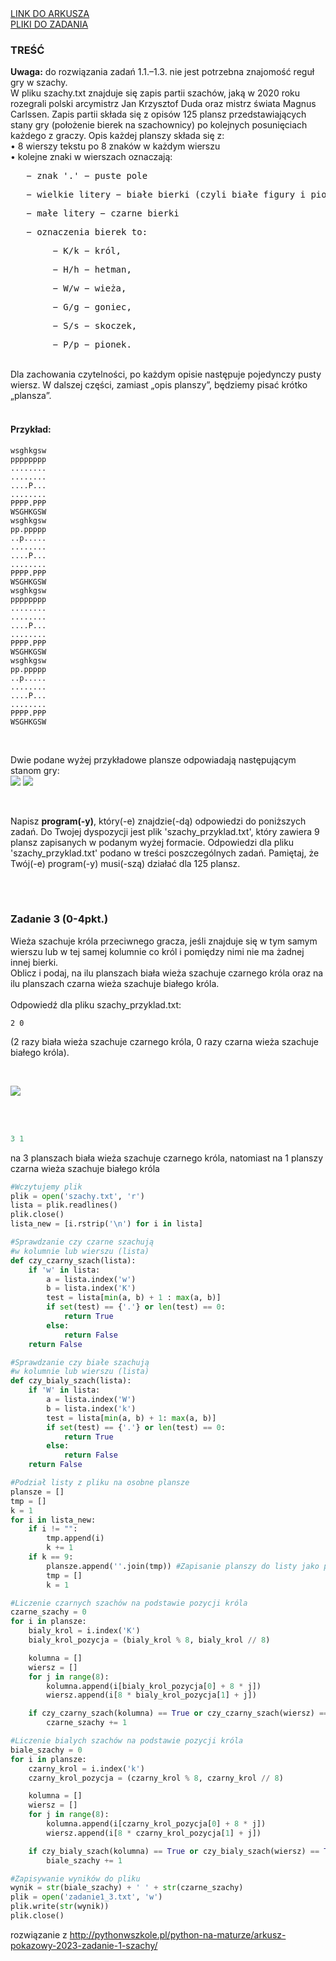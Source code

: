 
<div className="box_link"><a className="link  link_materials" target="_blank" href="https://cke.gov.pl/images/_EGZAMIN_MATURALNY_OD_2023/materialy_dodatkowe/pokazowe/Informatyka/MINP-R0-100-2203.pdf">LINK DO ARKUSZA</a>
<br/>
<a className="link  link_materials" href="https://cke.gov.pl/images/_EGZAMIN_MATURALNY_OD_2023/materialy_dodatkowe/pokazowe/Informatyka/Dane_2203.zip" >PLIKI DO ZADANIA</a>
<br/>
</div>

### TREŚĆ

<b>Uwaga:</b> do rozwiązania zadań 1.1.–1.3. nie jest potrzebna znajomość reguł gry w szachy.<br/>
W pliku szachy.txt znajduje się zapis partii szachów, jaką w 2020 roku rozegrali polski
arcymistrz Jan Krzysztof Duda oraz mistrz świata Magnus Carlssen. Zapis partii składa się
z opisów 125 plansz przedstawiających stany gry (położenie bierek na szachownicy) po
kolejnych posunięciach każdego z graczy. Opis każdej planszy składa się z:<br/>
• 8 wierszy tekstu po 8 znaków w każdym wierszu<br/>
• kolejne znaki w wierszach oznaczają:<br/>
<pre>   − znak '.' − puste pole</pre>  
<pre>   − wielkie litery − białe bierki (czyli białe figury i pionki)</pre>  
<pre>   − małe litery − czarne bierki</pre>  
<pre>   − oznaczenia bierek to:</pre> 
<pre>        − K/k − król, </pre> 
<pre>        − H/h − hetman,</pre> 
<pre>        − W/w − wieża,</pre> 
<pre>        − G/g − goniec,</pre> 
<pre>        − S/s − skoczek, </pre> 
<pre>        − P/p − pionek.</pre> 
<br/>
Dla zachowania czytelności, po każdym opisie następuje pojedynczy pusty wiersz. W dalszej
części, zamiast „opis planszy”, będziemy pisać krótko „plansza”.<br/><br/>

#### Przykład:<br/>

```
wsghkgsw
pppppppp
........
........
....P...
........
PPPP.PPP
WSGHKGSW
wsghkgsw
pp.ppppp
..p.....
........
....P...
........
PPPP.PPP
WSGHKGSW
wsghkgsw
pppppppp
........
........
....P...
........
PPPP.PPP
WSGHKGSW
wsghkgsw
pp.ppppp
..p.....
........
....P...
........
PPPP.PPP
WSGHKGSW
```
<br/>

Dwie podane wyżej przykładowe plansze odpowiadają następującym stanom gry:<br/>
![](https://i.imgur.com/QDpW7Wf.png) ![](https://i.imgur.com/R1uNeAN.png)

<br/>

Napisz <b>program(-y)</b>, który(-e) znajdzie(-dą) odpowiedzi do poniższych zadań.
Do Twojej dyspozycji jest plik 'szachy_przyklad.txt', który zawiera 9 plansz zapisanych
w podanym wyżej formacie. Odpowiedzi dla pliku 'szachy_przyklad.txt' podano w treści
poszczególnych zadań. Pamiętaj, że Twój(-e) program(-y) musi(-szą) działać dla 125 plansz.

<br/><br/>

### Zadanie 3   (0-4pkt.)

Wieża szachuje króla przeciwnego gracza, jeśli znajduje się w tym samym wierszu lub w tej
samej kolumnie co król i pomiędzy nimi nie ma żadnej innej bierki. <br/>
Oblicz i podaj, na ilu planszach biała wieża szachuje czarnego króla oraz na ilu planszach
czarna wieża szachuje białego króla. <br/><br/>
Odpowiedź dla pliku szachy_przyklad.txt:<br/>

```
2 0
```
(2 razy biała wieża szachuje czarnego króla, 0 razy czarna wieża szachuje białego króla).

<br/>

![](https://i.imgur.com/YJB38U0.png)

<br/>
<br/>

<Dropdown title="WSKAZÓWKI">
    <p className={`dropdown_text`}>
    </p>
</Dropdown>

<Dropdown title="ODPOWIEDŹ">

```python
3 1
```

<p className={`dropdown_text`}>
    na 3 planszach biała wieża szachuje czarnego króla, natomiast na 1 planszy czarna wieża szachuje białego króla
</p>

</Dropdown>

<Dropdown title="ROZWIĄZANIE PRZYKŁADOWE - PYTHON">

```python
#Wczytujemy plik
plik = open('szachy.txt', 'r')
lista = plik.readlines()
plik.close()
lista_new = [i.rstrip('\n') for i in lista]

#Sprawdzanie czy czarne szachują
#w kolumnie lub wierszu (lista)
def czy_czarny_szach(lista):
    if 'w' in lista:
        a = lista.index('w')
        b = lista.index('K')
        test = lista[min(a, b) + 1 : max(a, b)]
        if set(test) == {'.'} or len(test) == 0:
            return True
        else:
            return False
    return False

#Sprawdzanie czy białe szachują
#w kolumnie lub wierszu (lista)
def czy_bialy_szach(lista):
    if 'W' in lista:
        a = lista.index('W')
        b = lista.index('k')
        test = lista[min(a, b) + 1: max(a, b)]
        if set(test) == {'.'} or len(test) == 0:
            return True
        else:
            return False
    return False

#Podział listy z pliku na osobne plansze
plansze = []
tmp = []
k = 1
for i in lista_new:
    if i != "":
        tmp.append(i)
        k += 1
    if k == 9:
        plansze.append(''.join(tmp)) #Zapisanie planszy do listy jako pojedynczy string
        tmp = []
        k = 1

#Liczenie czarnych szachów na podstawie pozycji króla
czarne_szachy = 0
for i in plansze:
    bialy_krol = i.index('K')
    bialy_krol_pozycja = (bialy_krol % 8, bialy_krol // 8)

    kolumna = []
    wiersz = []
    for j in range(8):
        kolumna.append(i[bialy_krol_pozycja[0] + 8 * j])
        wiersz.append(i[8 * bialy_krol_pozycja[1] + j])

    if czy_czarny_szach(kolumna) == True or czy_czarny_szach(wiersz) == True:
        czarne_szachy += 1

#Liczenie bialych szachów na podstawie pozycji króla
biale_szachy = 0
for i in plansze:
    czarny_krol = i.index('k')
    czarny_krol_pozycja = (czarny_krol % 8, czarny_krol // 8)

    kolumna = []
    wiersz = []
    for j in range(8):
        kolumna.append(i[czarny_krol_pozycja[0] + 8 * j])
        wiersz.append(i[8 * czarny_krol_pozycja[1] + j])

    if czy_bialy_szach(kolumna) == True or czy_bialy_szach(wiersz) == True:
        biale_szachy += 1

#Zapisywanie wyników do pliku
wynik = str(biale_szachy) + ' ' + str(czarne_szachy)
plik = open('zadanie1_3.txt', 'w')
plik.write(str(wynik))
plik.close()
```

<p className={`dropdown_text`}>
    rozwiązanie z <a href="http://pythonwszkole.pl/python-na-maturze/arkusz-pokazowy-2023-zadanie-1-szachy/">http://pythonwszkole.pl/python-na-maturze/arkusz-pokazowy-2023-zadanie-1-szachy/</a>
</p>

</Dropdown>



